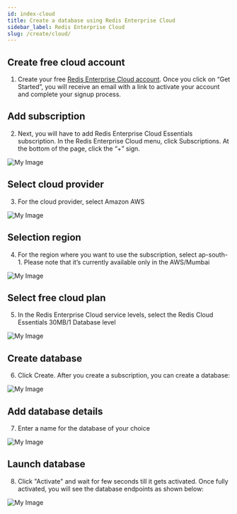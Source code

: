 ```yaml
---
id: index-cloud
title: Create a database using Redis Enterprise Cloud
sidebar_label: Redis Enterprise Cloud
slug: /create/cloud/
---
```


## Create free cloud account
1. Create your free <a href="https://redislabs.com/try-free/" target="_blank" rel="noopener">Redis Enterprise Cloud account</a>. Once you click on “Get Started”, you will receive an email with a link to activate your account and complete your signup process.

## Add subscription
2.  Next, you will have to add  Redis Enterprise Cloud Essentials subscription. In the Redis Enterprise Cloud menu, click Subscriptions. At the bottom of the page, click the “+” sign.

![My Image](images/subscription.png)

## Select cloud provider
3. For the cloud provider, select Amazon AWS

![My Image](images/aws.png)

## Selection region
4. For the region where you want to use the subscription, select ap-south-1. Please note that it’s currently available only in the AWS/Mumbai 

![My Image](images/region.png)

## Select free cloud plan
5. In the Redis Enterprise Cloud service levels, select the Redis Cloud Essentials 30MB/1 Database level

![My Image](images/plan.png)

## Create database
6. Click Create. After you create a subscription, you can create a database:

![My Image](images/createdatabase.png)

## Add database details
7.  Enter a name for the database of your choice

![My Image](images/choosemodule.png)

## Launch database
8. Click "Activate" and wait for few seconds till it gets activated. Once fully activated, you will see the database endpoints as shown below:

![My Image](images/activate.png)


